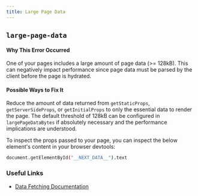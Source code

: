 ```yaml
---
title: Large Page Data
---
```


## `large-page-data`

#### Why This Error Occurred

One of your pages includes a large amount of page data (>= 128kB). This can negatively impact performance since page data must be parsed by the client before the page is hydrated.

#### Possible Ways to Fix It

Reduce the amount of data returned from `getStaticProps`, `getServerSideProps`, or `getInitialProps` to only the essential data to render the page. The default threshold of 128kB can be configured in `largePageDataBytes` if absolutely necessary and the performance implications are understood.

To inspect the props passed to your page, you can inspect the below element's content in your browser devtools:

```bash filename="Terminal"
document.getElementById("__NEXT_DATA__").text
```

### Useful Links

- [Data Fetching Documentation](https://nextjs.org/docs/basic-features/data-fetching/overview)
